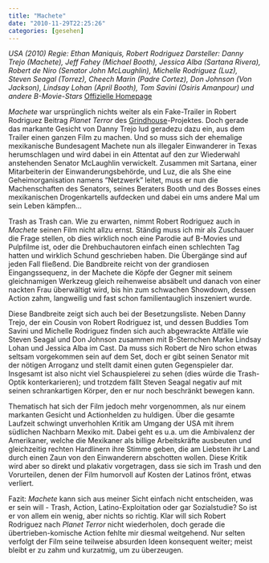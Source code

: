 ```yaml
---
title: "Machete"
date: "2010-11-29T22:25:26"
categories: [gesehen]
---
```


*USA (2010)
Regie: Ethan Maniquis, Robert Rodriguez
Darsteller: Danny Trejo (Machete), Jeff Fahey (Michael Booth), Jessica Alba (Sartana Rivera), Robert de Niro (Senator John McLaughlin), Michelle Rodriguez (Luz), Steven Seagal (Torrez), Cheech Marin (Padre Cortez), Don Johnson (Von Jackson), Lindsay Lohan (April Booth), Tom Savini (Osiris Amanpour) und andere B-Movie-Stars*
[Offizielle Homepage](http://www.machete-film.de/index.html)

*Machete* war ursprünglich nichts weiter als ein Fake-Trailer in Robert Rodriguez Beitrag *Planet Terror* des [Grindhouse](/blog/2007/09/13/death-proof/)-Projektes. Doch gerade das markante Gesicht von Danny Trejo lud geradezu dazu ein, aus dem Trailer einen ganzen Film zu machen. Und so muss sich der ehemalige mexikanische Bundesagent Machete nun als illegaler Einwanderer in Texas herumschlagen und wird dabei in ein Attentat auf den zur Wiederwahl anstehenden Senator McLaughlin verwickelt. Zusammen mit Sartana, einer Mitarbeiterin der Einwanderungsbehörde, und Luz, die als She eine Geheimorganisation namens "Netzwerk" leitet, muss er nun die Machenschaften des Senators, seines Beraters Booth und des Bosses eines mexikanischen Drogenkartells aufdecken und dabei ein ums andere Mal um sein Leben kämpfen...

Trash as Trash can. Wie zu erwarten, nimmt Robert Rodriguez auch in *Machete* seinen Film nicht allzu ernst. Ständig muss ich mir als Zuschauer die Frage stellen, ob dies wirklich noch eine Parodie auf B-Movies und Pulpfilme ist, oder die Drehbuchautoren einfach einen schlechten Tag hatten und wirklich Schund geschrieben haben. Die Übergänge sind auf jeden Fall fließend. Die Bandbreite reicht von der grandiosen Eingangssequenz, in der Machete die Köpfe der Gegner mit seinem gleichnamigen Werkzeug gleich reihenweise absäbelt und danach von einer nackten Frau überwältigt wird, bis hin zum schwachen Showdown, dessen Action zahm, langweilig und fast schon familientauglich inszeniert wurde.

Diese Bandbreite zeigt sich auch bei der Besetzungsliste. Neben Danny Trejo, der ein Cousin von Robert Rodriguez ist, und dessen Buddies Tom Savini und Michelle Rodriguez finden sich auch abgewrackte Altfälle wie Steven Seagal und Don Johnson zusammen mit B-Sternchen Marke Lindsay Lohan und Jessica Alba im Cast. Da muss sich Robert de Niro schon etwas seltsam vorgekommen sein auf dem Set, doch er gibt seinen Senator mit der nötigen Arroganz und stellt damit einen guten Gegenspieler dar. Insgesamt ist also nicht viel Schauspielerei zu sehen (dies würde die Trash-Optik konterkarieren); und trotzdem fällt Steven Seagal negativ auf mit seinen schrankartigen Körper, den er nur noch beschränkt bewegen kann.

Thematisch hat sich der Film jedoch mehr vorgenommen, als nur einem markanten Gesicht und Actionhelden zu huldigen. Über die gesamte Laufzeit schwingt unverhohlen Kritik am Umgang der USA mit ihrem südlichen Nachbarn Mexiko mit. Dabei geht es u.a. um die Ambivalenz der Amerikaner, welche die Mexikaner als billige Arbeitskräfte ausbeuten und gleichzeitig rechten Hardlinern ihre Stimme geben, die am Liebsten ihr Land durch einen Zaun von den Einwanderern abschotten wollen. Diese Kritik wird aber so direkt und plakativ vorgetragen, dass sie sich im Trash und den Vorurteilen, denen der Film humorvoll auf Kosten der Latinos frönt, etwas verliert. 

Fazit: *Machete* kann sich aus meiner Sicht einfach nicht entscheiden, was er sein will - Trash, Action, Latino-Exploitation oder gar Sozialstudie? So ist er von allem ein wenig, aber nichts so richtig. Klar will sich Robert Rodriguez nach *Planet Terror* nicht wiederholen, doch gerade die übertrieben-komische Action fehlte mir diesmal weitgehend. Nur selten verfolgt der Film seine teilweise absurden Ideen konsequent weiter; meist bleibt er zu zahm und kurzatmig, um zu überzeugen.
